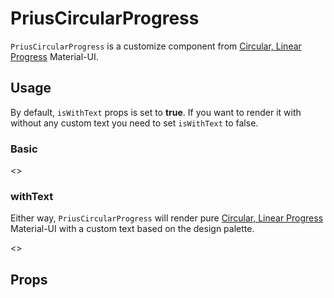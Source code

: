 

<Meta
  component={PriusCircularProgress}
  id="Components|PriusCircularProgress"
  title="Components|PriusCircularProgress"
/>

# PriusCircularProgress

`PriusCircularProgress` is a customize component from [Circular, Linear Progress](https://material-ui.com/components/progress/) Material-UI.

## Usage

By default, `isWithText` props is set to **true**. If you want to render it with without any custom text you need to set `isWithText` to false.

### Basic

<Preview>
  <Story name="Basic">
    <>
      <Grid container spacing={5} alignItems="center">
        <Grid item>
          <PriusCircularProgress isWithText={false} />
        </Grid>
        <Grid item>
          <PriusCircularProgress size={20} isWithText={false} />
        </Grid>
      </Grid>
    </>
  </Story>
</Preview>

### withText

Either way, `PriusCircularProgress` will render pure [Circular, Linear Progress](https://material-ui.com/components/progress/) Material-UI with a custom text based on the design palette.

<Preview>
  <Story name="WithText">
    <>
      <Grid container spacing={5} alignItems="center">
        <Grid item>
          <PriusCircularProgress />
        </Grid>
        <Grid item>
          <PriusCircularProgress size={20} />
        </Grid>
      </Grid>
    </>
  </Story>
</Preview>

## Props

<Props of={PriusCircularProgress} />
